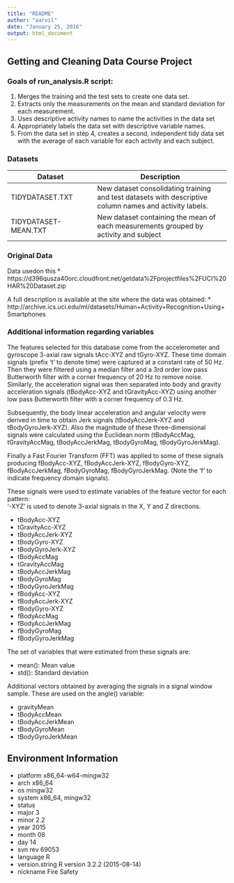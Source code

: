```yaml
---
title: "README"
author: "aarvil"
date: "January 25, 2016"
output: html_document
---
```


## Getting and Cleaning Data Course Project


### Goals of run_analysis.R script:  
1. Merges the training and the test sets to create one data set.
2. Extracts only the measurements on the mean and standard deviation for each measurement. 
3. Uses descriptive activity names to name the activities in the data set
4. Appropriately labels the data set with descriptive variable names. 
5. From the data set in step 4, creates a second, independent tidy data set with the average of each variable for each activity and each subject.

### Datasets
| Dataset               | Description                       |
|-----------------------|-----------------------------------|
| TIDYDATASET.TXT       | New dataset consolidating training and test datasets with descriptive column names and activity labels. |
| TIDYDATASET-MEAN.TXT  | New dataset containing the mean of each measurements grouped by activity and subject                       |


### Original Data
Data usedon this
* https://d396qusza40orc.cloudfront.net/getdata%2Fprojectfiles%2FUCI%20HAR%20Dataset.zip 

A full description is available at the site where the data was obtained:
* http://archive.ics.uci.edu/ml/datasets/Human+Activity+Recognition+Using+Smartphones 

### Additional information regarding variables
The features selected for this database come from the accelerometer and gyroscope 3-axial raw signals tAcc-XYZ and tGyro-XYZ. These time domain signals (prefix 't' to denote time) were captured at a constant rate of 50 Hz. Then they were filtered using a median filter and a 3rd order low pass Butterworth filter with a corner frequency of 20 Hz to remove noise. Similarly, the acceleration signal was then separated into body and gravity acceleration signals (tBodyAcc-XYZ and tGravityAcc-XYZ) using another low pass Butterworth filter with a corner frequency of 0.3 Hz. 

Subsequently, the body linear acceleration and angular velocity were derived in time to obtain Jerk signals (tBodyAccJerk-XYZ and tBodyGyroJerk-XYZ). Also the magnitude of these three-dimensional signals were calculated using the Euclidean norm (tBodyAccMag, tGravityAccMag, tBodyAccJerkMag, tBodyGyroMag, tBodyGyroJerkMag). 

Finally a Fast Fourier Transform (FFT) was applied to some of these signals producing fBodyAcc-XYZ, fBodyAccJerk-XYZ, fBodyGyro-XYZ, fBodyAccJerkMag, fBodyGyroMag, fBodyGyroJerkMag. (Note the 'f' to indicate frequency domain signals). 

These signals were used to estimate variables of the feature vector for each pattern:  
'-XYZ' is used to denote 3-axial signals in the X, Y and Z directions.

* tBodyAcc-XYZ
* tGravityAcc-XYZ
* tBodyAccJerk-XYZ
* tBodyGyro-XYZ
* tBodyGyroJerk-XYZ
* tBodyAccMag
* tGravityAccMag
* tBodyAccJerkMag
* tBodyGyroMag
* tBodyGyroJerkMag
* fBodyAcc-XYZ
* fBodyAccJerk-XYZ
* fBodyGyro-XYZ
* fBodyAccMag
* fBodyAccJerkMag
* fBodyGyroMag
* fBodyGyroJerkMag

The set of variables that were estimated from these signals are: 

* mean(): Mean value
* std(): Standard deviation

Additional vectors obtained by averaging the signals in a signal window sample. These are used on the angle() variable:

* gravityMean
* tBodyAccMean
* tBodyAccJerkMean
* tBodyGyroMean
* tBodyGyroJerkMean 

## Environment Information
* platform       x86_64-w64-mingw32          
* arch           x86_64                      
* os             mingw32                     
* system         x86_64, mingw32             
* status                                     
* major          3                           
* minor          2.2                         
* year           2015                        
* month          08                          
* day            14                          
* svn rev        69053                       
* language       R                           
* version.string R version 3.2.2 (2015-08-14)
* nickname       Fire Safety    

